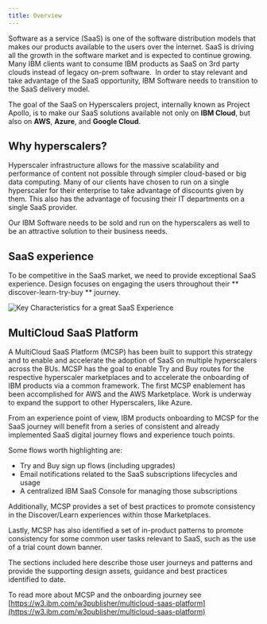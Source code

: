 ```yaml
---
title: Overview
---
```



<PageDescription>

Software as a service (SaaS) is one of the software distribution models that makes our products available to the users over the internet. SaaS is driving all the growth in the software market and is expected to continue growing. Many IBM clients want to consume IBM products as SaaS on 3rd party clouds instead of legacy on-prem software.  In order to stay relevant and take advantage of the SaaS opportunity, IBM Software needs to transition to the SaaS delivery model.

The goal of the SaaS on Hyperscalers project, internally known as Project Apollo, is to make our SaaS solutions available not only on **IBM Cloud**, but also on **AWS**, **Azure**, and **Google Cloud**.

</PageDescription>

## Why hyperscalers?

Hyperscaler infrastructure allows for the massive scalability and performance of content not possible through simpler cloud-based or big data computing. Many of our clients have chosen to run on a single hyperscaler for their enterprise to take advantage of discounts given by them. This also has the advantage of focusing their IT departments on a single SaaS provider.

Our IBM Software needs to be sold and run on the hyperscalers as well to be an attractive solution to their business needs.

## SaaS experience

To be competitive in the SaaS market, we need to provide exceptional SaaS experience. Design focuses on engaging the users throughout their ** discover-learn-try-buy ** journey.

<Row>
  <Column colMd={8} colLg={10}>

![Key Characteristics for a great SaaS Experience](images/KeyCharacters.png)

  </Column>
</Row>

## MultiCloud SaaS Platform

A MultiCloud SaaS Platform (MCSP) has been built to support this strategy and to enable and accelerate the adoption of SaaS on multiple hyperscalers across the BUs. MCSP has the goal to enable Try and Buy routes for the respective hyperscaler marketplaces and to accelerate the onboarding of IBM products via a common framework. The first MCSP enablement has been accomplished for AWS and the AWS Marketplace. Work is underway to expand the support to other Hyperscalers, like Azure.

From an experience point of view, IBM products onboarding to MCSP for the SaaS journey will benefit from a series of consistent and already implemented SaaS digital journey flows and experience touch points.

Some flows worth highlighting are:

- Try and Buy sign up flows (including upgrades)
- Email notifications related to the SaaS subscriptions lifecycles and usage
- A centralized IBM SaaS Console for managing those subscriptions

Additionally, MCSP provides a set of best practices to promote consistency in the Discover/Learn experiences within those Marketplaces.

Lastly, MCSP has also identified a set of in-product patterns to promote consistency for some common user tasks relevant to SaaS, such as the use of a trial count down banner.

The sections included here describe those user journeys and patterns and provide the supporting design assets, guidance and best practices identified to date.

To read more about MCSP and the onboarding journey see [https://w3.ibm.com/w3publisher/multicloud-saas-platform](https://w3.ibm.com/w3publisher/multicloud-saas-platform)
